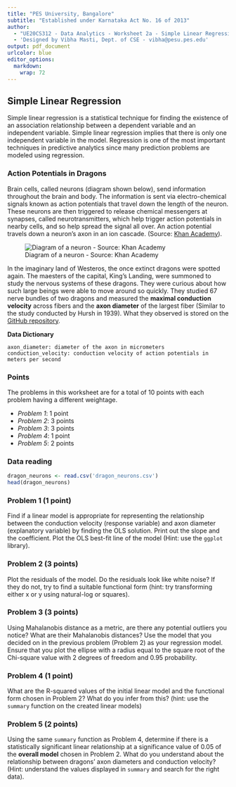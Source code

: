 ```yaml
---
title: "PES University, Bangalore"
subtitle: "Established under Karnataka Act No. 16 of 2013"
author: 
  - "UE20CS312 - Data Analytics - Worksheet 2a - Simple Linear Regression"
  - 'Designed by Vibha Masti, Dept. of CSE - vibha@pesu.pes.edu'
output: pdf_document
urlcolor: blue
editor_options:
  markdown:
    wrap: 72
---
```


## Simple Linear Regression

Simple linear regression is a statistical technique for finding the existence of an association relationship between a dependent variable and an independent variable.
Simple linear regression implies that there is only one independent variable in the model. Regression is one of the most important techniques in predictive analytics since many prediction problems are modeled using regression.

### Action Potentials in Dragons

Brain cells, called neurons (diagram shown below), send information throughout the brain and body. The information is sent via electro-chemical signals known as action potentials that travel down the length of the neuron. These neurons are then triggered to release chemical messengers at synapses, called neurotransmitters, which help trigger action potentials in nearby cells, and so help spread the signal all over. An action potential travels down a neuron's axon in an ion cascade. (Source: [Khan Academy](https://www.khanacademy.org/test-prep/mcat/organ-systems/neuron-membrane-potentials/a/action-potential-velocity)).

![Diagram of a neuron - Source: Khan Academy](neuron.png)

In the imaginary land of Westeros, the once extinct dragons were spotted again. The maesters of the capital, King's Landing, were summoned to study the nervous systems of these dragons. They were curious about how such large beings were able to move around so quickly. They studied 67 nerve bundles of two dragons and measured the **maximal conduction velocity** across fibers and the **axon diameter** of the largest fiber (Similar to the study conducted by Hursh in 1939). What they observed is stored on the [GitHub repository](https://github.com/Data-Analytics-UE20CS312/Unit-2-Worksheets/blob/main/2a%20-%20Simple%20Linear%20Regression/dragon_neurons.csv).


**Data Dictionary**

    axon_diameter: diameter of the axon in micrometers
    conduction_velocity: conduction velocity of action potentials in meters per second

### Points
The problems in this worksheet are for a total of 10 points with each problem having a different weightage.

- *Problem 1*: 1 point
- *Problem 2*: 3 points
- *Problem 3*: 3 points
- *Problem 4*: 1 point
- *Problem 5*: 2 points

### Data reading

```r
dragon_neurons <- read.csv('dragon_neurons.csv')
head(dragon_neurons)
```

### Problem 1 (1 point)

Find if a linear model is appropriate for representing the relationship between the conduction velocity (response variable) and axon diameter (explanatory variable) by finding the OLS solution. Print out the slope and the coefficient. Plot the OLS best-fit line of the model (Hint: use the `ggplot` library).

### Problem 2 (3 points)

Plot the residuals of the model. Do the residuals look like white noise? If they do not, try to find a suitable functional form (hint: try transforming either x or y using natural-log or squares).

### Problem 3 (3 points)

Using Mahalanobis distance as a metric, are there any potential outliers you notice? What are their Mahalanobis distances? Use the model that you decided on in the previous problem (Problem 2) as your regression model. Ensure that you plot the ellipse with a radius equal to the square root of the Chi-square value with 2 degrees of freedom and 0.95 probability.

### Problem 4 (1 point)

What are the R-squared values of the initial linear model and the functional form chosen in Problem 2? What do you infer from this? (hint: use the `summary` function on the created linear models)

### Problem 5 (2 points)

Using the same `summary` function as Problem 4, determine if there is a statistically significant linear relationship at a significance value of 0.05 of the **overall model** chosen in Problem 2. What do you understand about the relationship between dragons' axon diameters and conduction velocity? (Hint: understand the values displayed in `summary` and search for the right data).
